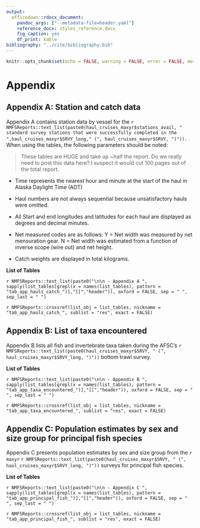 ```yaml
---
output:
  officedown::rdocx_document: 
    pandoc_args: ["--metadata-file=header.yaml"]
    reference_docx: styles_reference.docx
    fig_caption: yes
    df_print: kable
bibliography: "../cite/bibliography.bib"
---
```


```r
knitr::opts_chunk$set(echo = FALSE, warning = FALSE, error = FALSE, message = FALSE)
```

# Appendix

## Appendix A: Station and catch data

Appendix A contains station data by vessel for the `r NMFSReports::text_list(paste0(haul_cruises_maxyr$stations_avail, " standard survey stations that were successfully completed in the ",haul_cruises_maxyr$SRVY_long," (", haul_cruises_maxyr$SRVY, ")"))`. When using the tables, the following parameters should be noted:

> These tables are HUGE and take up ~half the report. Do we really need to post this data here? I suspect it would cut 100 pages out of the total report. 

   - Time represents the nearest hour and minute at the start of the haul in Alaska Daylight Time (ADT)
   
   - Haul numbers are not always sequential because unsatisfactory hauls were omitted.
   
   - All Start and end longitudes and latitudes for each haul are displayed as degrees and decimal minutes.
   
   - Net measured codes are as follows: Y = Net width was measured by net mensuration gear. N = Net width was estimated from a function of inverse scope (wire out) and net height.
   
   - Catch weights are displayed in total kilograms.

**List of Tables**

`r NMFSReports::text_list(paste0("\n\n - Appendix A ", sapply(list_tables[grepl(x = names(list_tables), pattern = "tab_app_hauls_catch_")],"[[","header")), oxford = FALSE, sep = " ", sep_last = " ") `

<!---BLOCK_LANDSCAPE_START--->

`r NMFSReports::crossref(list_obj = list_tables, nickname = "tab_app_hauls_catch_", sublist = "res", exact = FALSE) `

<!---BLOCK_LANDSCAPE_STOP--->

## Appendix B: List of taxa encountered

Appendix B lists all fish and invertebrate taxa taken during the AFSC’s `r NMFSReports::text_list(paste0(haul_cruises_maxyr$SRVY, " (", haul_cruises_maxyr$SRVY_long, ")"))` bottom trawl survey.

**List of Tables**

`r NMFSReports::text_list(paste0("\n\n - Appendix B ", sapply(list_tables[grepl(x = names(list_tables), pattern = "tab_app_taxa_encountered_")],"[[","header")), oxford = FALSE, sep = " ", sep_last = " ") `

<!---BLOCK_LANDSCAPE_START--->

`r NMFSReports::crossref(list_obj = list_tables, nickname = "tab_app_taxa_encountered_", sublist = "res", exact = FALSE) `

<!---BLOCK_LANDSCAPE_STOP--->


## Appendix C: Population estimates by sex and size group for principal fish species

Appendix C presents population estimates by sex and size group from the `r maxyr` `r NMFSReports::text_list(paste0(haul_cruises_maxyr$SRVY, " (", haul_cruises_maxyr$SRVY_long, ")"))` surveys for principal fish species.

**List of Tables**

`r NMFSReports::text_list(paste0("\n\n - Appendix C ", sapply(list_tables[grepl(x = names(list_tables), pattern = "tab_app_principal_fish_")],"[[","header")), oxford = FALSE, sep = " ", sep_last = " ") `

<!---BLOCK_LANDSCAPE_START--->


`r NMFSReports::crossref(list_obj = list_tables, nickname = "tab_app_principal_fish_", sublist = "res", exact = FALSE) `

<!---BLOCK_LANDSCAPE_STOP--->
